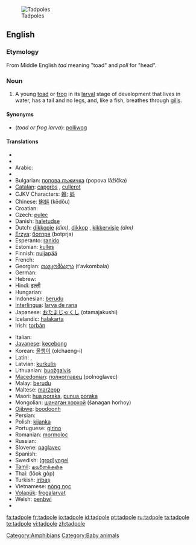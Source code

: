 [[Image:Tadpoles 10 days.jpg|thumb|Tadpoles]]
==English==
{{wikipedia}}

===Etymology===
From Middle English ''tad'' meaning "toad" and ''poll'' for "head".

===Noun===
{{en-noun}}

# A young [[toad]] or [[frog]] in its [[larval]] stage of development that lives in water, has a tail and no legs, and, like a fish, breathes through [[gill]]s.

====Synonyms====
* (''toad or frog larva''): [[polliwog]]

====Translations====
{{trans-top|toad or frog larva}}
* {{trreq|Afrikaans}}
* {{trreq|Albanian}}
* Arabic: {{Arab|[[شرغوف|شُرْغُوف]]}} {{IPAchar|(šurğūf)}} {{m}}
* {{trreq|Armenian}}
* Bulgarian: [[попова лъжичка]] (popova lâžička) {{f}}
* [[Catalan]]: [[capgròs]] {{m}}, [[cullerot]] {{m}}
* CJKV Characters: [[蝌]]; [[蚪]]
* Chinese: [[蝌蚪]] (kēdǒu)
* Croatian: {{t-|hr|punoglavac|m}}
* Czech: [[pulec]] {{m}}
* Danish: [[haletudse]]
* Dutch: [[dikkopje]] {{m}} ''(dim)'', [[dikkop]] {{m}}, [[kikkervisje]] ''(dim)''
* [[Erzya]]: [[ботпря]] (botprja)
* Esperanto: [[ranido]]
* Estonian: [[kulles]]
* Finnish: [[nuijapää]]
* French: {{t+|fr|têtard|m}}
* Georgian: [[თავკომბალა]] (t‘avkombala)
* German: {{t+|de|Kaulquappe|f}}
* Hebrew: {{t-|he|ראשן|alt=רֹאשָׁן|sc=Hebr}}
* Hindi: [[इल्ली]]
* Hungarian: {{t|hu|ebihal}}
* Indonesian: [[berudu]]
* [[Interlingua]]: [[larva de rana]]
* Japanese: [[おたまじゃくし]] (otamajakushi)
* Icelandic: [[halakarta]]
* Irish: [[torbán]]
{{trans-mid}}
* Italian: {{t+|it|girino|m}}
* [[Javanese]]: [[kecebong]]
* Korean: [[올챙이]] (olchaeng-i)
* Latin: {{t-|la|ranunculus|m}}, {{t-|la|ranula|f}}
* Latvian: [[kurkulis]]
* Lithuanian: [[buožgalvis]]
* [[Macedonian]]: [[полноглавец]] (polnoglavec) {{m}}
* Malay: [[berudu]]
* Maltese: [[marżepp]] {{m}}
* Maori: [[hua poraka]], [[punua poraka]]
* Mongolian: [[шанаган хорхой]] (šanagan horhoy)
* [[Ojibwe]]: [[boodoonh]]
* Persian: {{fa-Arab|[[بچه قورباغه]]}}
* Polish: [[kijanka]] {{f}}
* Portuguese: [[girino]] {{m}}
* Romanian: [[mormoloc]] {{m}}
* Russian: {{t+|ru|головастик|m|tr=golovástik|sc=Cyrl}}
* Slovene: [[paglavec]] {{m}}
* Spanish: {{t+|es|renacuajo|m}}
* Swedish: ([[grodyngel|grod]])[[yngel]] {{c}}
* [[Tamil]]: [[தவளைக்குஞ்சு]]
* Thai: {{Thai|[[ลูกกบ]]}} (lôok gòp)
* Turkish: [[iribaş]]
* Vietnamese: [[nòng nọc]]
* [[Volapük]]: [[frogalarvat]]
* Welsh: [[penbwl]]
* {{trreq|Yiddish}}
{{trans-bottom}}

[[Category:Amphibians]]
[[Category:Baby animals]]

[[fa:tadpole]]
[[fr:tadpole]]
[[io:tadpole]]
[[id:tadpole]]
[[pt:tadpole]]
[[ru:tadpole]]
[[ta:tadpole]]
[[te:tadpole]]
[[vi:tadpole]]
[[zh:tadpole]]